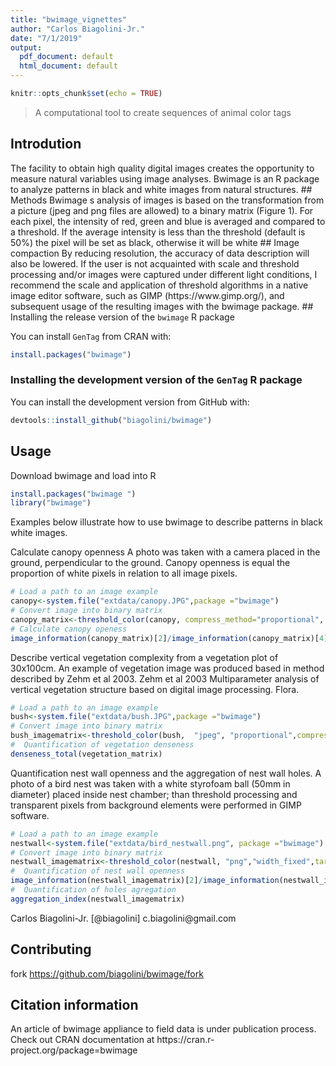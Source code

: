 ```yaml
---
title: "bwimage_vignettes"
author: "Carlos Biagolini-Jr."
date: "7/1/2019"
output:
  pdf_document: default
  html_document: default
---
```


```r
knitr::opts_chunk$set(echo = TRUE)
```

> A computational tool to create sequences of animal color tags

## Introdution
The facility to obtain high quality digital images creates the opportunity to measure natural variables using image analyses. Bwimage is an R package to analyze patterns in black and white images from natural structures. 
## Methods
Bwimage s analysis of images is based on the transformation from a picture (jpeg and  png files are allowed) to a binary matrix (Figure 1). For each pixel, the intensity of red, green and blue is averaged and compared to a threshold. If the average intensity is less than the threshold (default is 50%) the pixel will be set as black, otherwise it will be white
## Image compaction
By reducing resolution, the accuracy of data description will also be lowered. If the user is not acquainted with scale and threshold processing and/or images were captured under different light conditions, I recommend the scale and application of threshold algorithms in a native image editor software, such as GIMP (https://www.gimp.org/), and subsequent usage of the resulting images with the bwimage package.
## Installing the release version of the `bwimage` R package

You can install `GenTag` from CRAN with:

``` r
install.packages("bwimage")
```

### Installing the development version of the `GenTag` R package
You can install the development version from GitHub with:

``` r
devtools::install_github("biagolini/bwimage")
```

## Usage
Download bwimage and load into R
``` r
install.packages("bwimage ")
library("bwimage")
```
Examples below illustrate how to use bwimage to describe patterns in black white images.

Calculate canopy openness
A photo was taken with a camera placed in the ground, perpendicular to the ground. Canopy openness is equal the proportion of white pixels in relation to all image pixels.
``` r
# Load a path to an image example
canopy<-system.file("extdata/canopy.JPG",package ="bwimage")
# Convert image into binary matrix
canopy_matrix<-threshold_color(canopy, compress_method="proportional", compress_rate=0.1)
# Calculate canopy openess
image_information(canopy_matrix)[2]/image_information(canopy_matrix)[4]
```
Describe vertical vegetation complexity from a vegetation plot of 30x100cm. An example of vegetation image was produced based in method described by Zehm et al 2003.
Zehm et al 2003 Multiparameter analysis of vertical vegetation structure based on digital image processing. Flora. 
``` r
# Load a path to an image example
bush<-system.file("extdata/bush.JPG",package ="bwimage")
# Convert image into binary matrix
bush_imagematrix<-threshold_color(bush,  "jpeg", "proportional",compress_rate = 0.1)
#  Quantification of vegetation denseness 
denseness_total(vegetation_matrix)

```
Quantification nest wall openness and the aggregation of nest wall holes. A photo of a bird nest was taken with a white styrofoam ball (50mm in diameter) placed inside nest chamber; than threshold processing and transparent pixels from background elements were performed in GIMP software.

``` r
# Load a path to an image example
nestwall<-system.file("extdata/bird_nestwall.png", package ="bwimage")
# Convert image into binary matrix
nestwall_imagematrix<-threshold_color(nestwall, "png","width_fixed",target_width=300)
#  Quantification of nest wall openness
image_information(nestwall_imagematrix)[2]/image_information(nestwall_imagematrix)[4]
#  Quantification of holes agregation
aggregation_index(nestwall_imagematrix)
```
Carlos Biagolini-Jr.  [@biagolini] c.biagolini@gmail.com

## Contributing
 fork <https://github.com/biagolini/bwimage/fork>
 
##  Citation information
An article of bwimage appliance to field data is under publication process. 
Check out CRAN documentation at https://cran.r-project.org/package=bwimage

